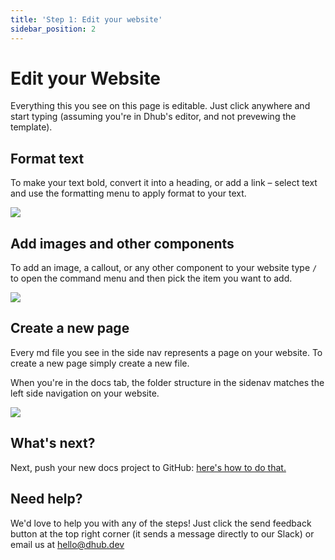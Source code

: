 ```yaml
---
title: 'Step 1: Edit your website'
sidebar_position: 2
---
```


# Edit your Website

Everything this you see on this page is editable. Just click anywhere and start typing (assuming you're in Dhub's editor, and not prevewing the template).

## **Format text**

To make your text bold, convert it into a heading, or add a link – select text and use the formatting menu to apply format to your text.

![](/img/formatting-menu.png)

## **Add images and other components**

To add an image, a callout, or any other component to your website type `/` to open the command menu and then pick the item you want to add.

![](/img/command-menu.webp)

## **Create a new page**

Every md file you see in the side nav represents a page on your website. To create a new page simply create a new file.&#x20;

When you're in the docs tab, the folder structure in the sidenav matches the left side navigation on your website.

![](/img/create-a-page.png)

## What's next?

&#x20;Next, push your new docs project to GitHub: [here's how to do that.](push-to-github.mdx)

## Need help?

We'd love to help you with any of the steps! Just click the send feedback button at the top right corner (it sends a message directly to our Slack) or email us at [hello@dhub.dev](mailto:hello@dhub.dev)
